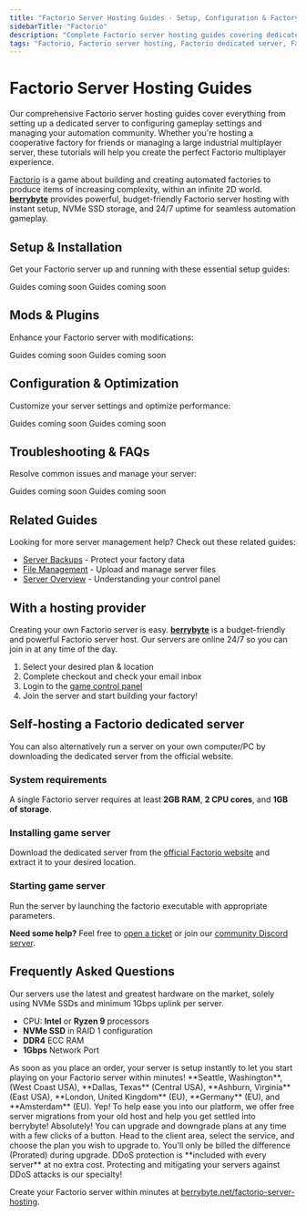 ```yaml
---
title: "Factorio Server Hosting Guides - Setup, Configuration & Factory Management"
sidebarTitle: "Factorio"
description: "Complete Factorio server hosting guides covering dedicated server setup, configuration settings, mod management, and troubleshooting for the automation factory game."
tags: "Factorio, Factorio server hosting, Factorio dedicated server, Factorio multiplayer, Factorio automation"
---
```


# Factorio Server Hosting Guides

Our comprehensive Factorio server hosting guides cover everything from setting up a dedicated server to configuring gameplay settings and managing your automation community. Whether you're hosting a cooperative factory for friends or managing a large industrial multiplayer server, these tutorials will help you create the perfect Factorio multiplayer experience.

[Factorio](https://store.steampowered.com/app/427520/Factorio/) is a game about building and creating automated factories to produce items of increasing complexity, within an infinite 2D world. **[berrybyte](https://berrybyte.net/factorio-server-hosting)** provides powerful, budget-friendly Factorio server hosting with instant setup, NVMe SSD storage, and 24/7 uptime for seamless automation gameplay.

## Setup & Installation

Get your Factorio server up and running with these essential setup guides:

<CardGroup cols={2}>
  <Card title="Server Setup" href="#" icon="server">
    Guides coming soon
  </Card>
  <Card title="Join Your Server" href="#" icon="users">
    Guides coming soon
  </Card>
</CardGroup>

## Mods & Plugins

Enhance your Factorio server with modifications:

<CardGroup cols={2}>
  <Card title="Installing Mods" href="#" icon="puzzle-piece">
    Guides coming soon
  </Card>
  <Card title="Popular Factory Mods" href="#" icon="cog">
    Guides coming soon
  </Card>
</CardGroup>

## Configuration & Optimization

Customize your server settings and optimize performance:

<CardGroup cols={2}>
  <Card title="Server Configuration" href="#" icon="settings">
    Guides coming soon
  </Card>
  <Card title="Performance Optimization" href="#" icon="gauge">
    Guides coming soon
  </Card>
</CardGroup>

## Troubleshooting & FAQs

Resolve common issues and manage your server:

<CardGroup cols={2}>
  <Card title="Admin Commands" href="#" icon="terminal">
    Guides coming soon
  </Card>
  <Card title="Common Server Issues" href="#" icon="wrench">
    Guides coming soon
  </Card>
</CardGroup>

## Related Guides

Looking for more server management help? Check out these related guides:

- [Server Backups](/panel/backups) - Protect your factory data
- [File Management](/panel/importing-files) - Upload and manage server files
- [Server Overview](/panel/overview) - Understanding your control panel

## With a hosting provider
Creating your own Factorio server is easy. **[berrybyte](https://berrybyte.net/factorio-server-hosting)** is a budget-friendly and powerful Factorio server host. Our servers are online 24/7 so you can join in at any time of the day.

1. Select your desired plan & location
2. Complete checkout and check your email inbox
3. Login to the [game control panel](https://game.berrybyte.net)
4. Join the server and start building your factory!

## Self-hosting a Factorio dedicated server

You can also alternatively run a server on your own computer/PC by downloading the dedicated server from the official website.

### System requirements

A single Factorio server requires at least **2GB RAM**, **2 CPU cores**, and **1GB of storage**.

### Installing game server

Download the dedicated server from the [official Factorio website](https://factorio.com/download) and extract it to your desired location.

### Starting game server

Run the server by launching the factorio executable with appropriate parameters.

**Need some help?** Feel free to [open a ticket](https://berrybyte.net/support) or join our [community Discord server](https://berrybyte.net/discord).

## Frequently Asked Questions

<AccordionGroup>

<Accordion title="What are the specs on the servers?">
Our servers use the latest and greatest hardware on the market, solely using NVMe SSDs and minimum 1Gbps uplink per server.

- CPU: **Intel** or **Ryzen 9** processors
- **NVMe SSD** in RAID 1 configuration
- **DDR4** ECC RAM
- **1Gbps** Network Port
</Accordion>

<Accordion title="How long does setup take?">
As soon as you place an order, your server is setup instantly to let you start playing on your Factorio server within minutes!
</Accordion>

<Accordion title="What locations are the servers in?">
**Seattle, Washington**, (West Coast USA), **Dallas, Texas** (Central USA), **Ashburn, Virginia** (East USA), **London, United Kingdom** (EU), **Germany** (EU), and **Amsterdam** (EU).
</Accordion>

<Accordion title="Can I migrate my existing server to berrybyte?">
Yep! To help ease you into our platform, we offer free server migrations from your old host and help you get settled into berrybyte!
</Accordion>

<Accordion title="Can I upgrade/downgrade my server later on?">
Absolutely! You can upgrade and downgrade plans at any time with a few clicks of a button. Head to the client area, select the service, and choose the plan you wish to upgrade to. You'll only be billed the difference (Prorated) during upgrade.
</Accordion>

<Accordion title="Are the servers DDoS protected?">
DDoS protection is **included with every server** at no extra cost. Protecting and mitigating your servers against DDoS attacks is our specialty!
</Accordion>

</AccordionGroup>

Create your Factorio server within minutes at [berrybyte.net/factorio-server-hosting](https://berrybyte.net/factorio-server-hosting).